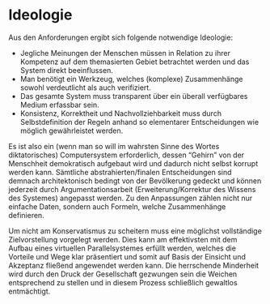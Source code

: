 # Ideologie {#sec-consequences-synthesis}

Aus den Anforderungen ergibt sich folgende notwendige Ideologie:

- Jegliche Meinungen der Menschen müssen in Relation zu ihrer Kompetenz auf dem themasierten Gebiet betrachtet werden
und das System direkt beeinflussen.
- Man benötigt ein Werkzeug, welches (komplexe) Zusammenhänge sowohl verdeutlicht als auch verifiziert.
- Das gesamte System muss transparent über ein überall verfügbares Medium erfassbar sein.
- Konsistenz, Korrektheit und Nachvollziehbarkeit muss durch Selbstdefinition der Regeln
anhand so elementarer Entscheidungen wie möglich gewährleistet werden.

Es ist also ein (wenn man so will im wahrsten Sinne des Wortes diktatorisches) Computersystem erforderlich,
dessen "Gehirn" von der Menschheit demokratisch aufgebaut wird und dadurch nicht selbst korrupt werden kann.
Sämtliche abstrahierten/finalen Entscheidungen sind demnach architektonisch bedingt von der Bevölkerung gedeckt
und können jederzeit durch Argumentationsarbeit (Erweiterung/Korrektur des Wissens des Systemes) angepasst werden.
Zu den Anpassungen zählen nicht nur einfache Daten, sondern auch Formeln, welche Zusammenhänge definieren.

Um nicht am Konservatismus zu scheitern muss eine möglichst vollständige Zielvorstellung vorgelegt werden.
Dies kann am effektivsten mit dem Aufbau eines virtuellen \index{Parallelsystem}Parallelsystemes erfüllt werden,
welches die Vorteile und Wege klar präsentiert und somit auf Basis der Einsicht und Akzeptanz fließend angewendet werden kann.
Die herrschende Minderheit wird durch den Druck der Gesellschaft gezwungen sein die Weichen entsprechend zu stellen
und in diesem Prozess schließlich gewaltlos entmächtigt.

